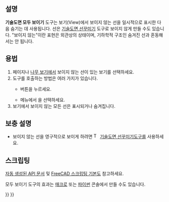<languages/>

{{Docnav
|[[TechDraw_DecorateLine/ko|선꾸미기]]
|[[TechDraw_WeldSymbol/ko|용접기호]]
|[[TechDraw_Workbench/ko|기술도면 작업대]]
|IconL=TechDraw_DecorateLine.svg
|IconR=TechDraw_WeldSymbol.svg
|IconC=Workbench_TechDraw.svg
}}

{{GuiCommand
|Name=기술도면 모두 보이기
|MenuLocation=기술도면→ 선 추가 → 안보이는 모서리 표시/숨김
|Workbenches=[[TechDraw_Workbench/ko|기술도면 작업대]]
|Version=0.19
|SeeAlso=[[TechDraw_DecorateLine/ko|기술도면 선꾸미기]]
}}

<span id="Description"></span>
==설명==

'''기술도면 모두 보이기''' 도구는 보기(View)에서 보이지 않는 선을 일시적으로 표시한 다음 숨기는 데 사용됩니다. 선은 [[TechDraw_DecorateLine/ko|기술도면 선꾸미기]] 도구로 보이지 않게 만들 수도 있습니다. "보이지 않는"이란 표현은 외관상의 상태이며, 기하학적 구조인 숨겨진 선과 혼동해서는 안 됩니다.

<span id="Usage"></span>
==용법==

# 페이지나 [[Tree_view/ko|나무 보기]]에서 보이지 않는 선이 있는 보기를 선택하세요.
# 도구를 호출하는 방법은 여러 가지가 있습니다.
#* {{Button|[[Image:TechDraw_ShowAll.svg|16px]] 안보이는 모서리 표시/숨김}} 버튼을 누르세요.
#* 메뉴에서 {{MenuCommand|기술도면→ 선 추가 → [[Image:TechDraw_ShowAll.svg|16px]] 안보이는 모서리 표시/숨김}}을 선택하세요.
# 보기에서 보이지 않는 모든 선은 표시되거나 숨겨집니다.

<span id="Notes"></span>
== 보충 설명 ==

* 보이지 않는 선을 영구적으로 보이게 하려면 [[Image:TechDraw_DecorateLine.svg|16px]] [[TechDraw_DecorateLine/ko|기술도면 선꾸미기]]도구를 사용하세요.

<span id="Scripting"></span>
==스크립팅==

[https://freecad.github.io/SourceDoc/ 자동 생성된 API 문서] 및 [[FreeCAD_Scripting_Basics/ko|FreeCAD 스크립팅 기본]]도 참고하세요.

모두 보이기 도구의 효과는 [[Macros/ko|매크로]] 또는 [[Python/ko|파이썬]] 콘솔에서 만들 수도 있습니다.
{{Code|code=
v = App.ActiveDocument.View
vvo = v.ViewObject
vvo.ShowAllEdges = True
App.ActiveDocument.recompute()
}}


{{Docnav
|[[TechDraw_DecorateLine/ko|선꾸미기]]
|[[TechDraw_WeldSymbol/ko|용접기호]]
|[[TechDraw_Workbench/ko|기술도면 작업대]]
|IconL=TechDraw_DecorateLine.svg
|IconR=TechDraw_WeldSymbol.svg
|IconC=Workbench_TechDraw.svg
}}

{{TechDraw Tools navi{{#translation:}}}}
{{Userdocnavi{{#translation:}}}}
{{clear}}